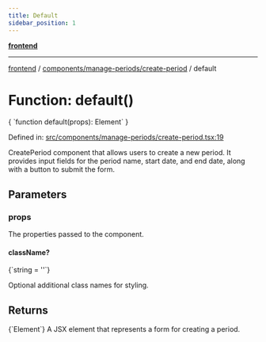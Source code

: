 ```yaml
---
title: Default
sidebar_position: 1
---
```



[**frontend**](../../../..)

***

[frontend](../../../..) / [components/manage-periods/create-period](..) / default

# Function: default()

<CodeBlock language="ts">
{ `function default(props): Element` }
</CodeBlock>

Defined in: [src/components/manage-periods/create-period.tsx:19](https://github.com/svsticky/CommitteeClash/blob/8a31d8fc8422df670b3b4cb3b5fd558ecdeabb90/frontend/src/components/manage-periods/create-period.tsx#L19)

CreatePeriod component that allows users to create a new period.
It provides input fields for the period name, start date, and end date,
along with a button to submit the form.

## Parameters

### props

The properties passed to the component.

#### className?
<CodeBlock language="ts">
{`string = ''`}
</CodeBlock>

Optional additional class names for styling.

## Returns
<CodeBlock language="ts">
{`Element`}
</CodeBlock>
A JSX element that represents a form for creating a period.
